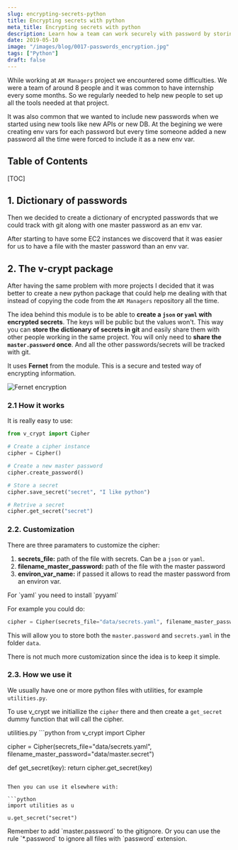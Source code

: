 ```yaml
---
slug: encrypting-secrets-python
title: Encrypting secrets with python
meta_title: Encrypting secrets with python
description: Learn how a team can work securely with password by storing them encrypted in a dictionary-like file.
date: 2019-05-10
image: "/images/blog/0017-passwords_encryption.jpg"
tags: ["Python"]
draft: false
---
```


While working at `AM Managers` project we encountered some difficulties. We were a team of around 8 people and it was common to have internship every some months. So we regularly needed to help new people to set up all the tools needed at that project.

It was also common that we wanted to include new passwords when we started using new tools like new APIs or new DB. At the begining we were creating env vars for each password but every time someone added a new password all the time were forced to include it as a new env var.

## Table of Contents

[TOC]

## 1. Dictionary of passwords
Then we decided to create a dictionary of encrypted passwords that we could track with git along with one master password as an env var.

After starting to have some EC2 instances we discoverd that it was easier for us to have a file with the master password than an env var.

## 2. The v-crypt package
After having the same problem with more projects I decided that it was better to create a new python package that could help me dealing with that instead of copying the code from the `AM Managers` repository all the time.

The idea behind this module is to be able to **create a `json` or `yaml` with encrypted secrets**. The keys will be public but the values won't. This way you can **store the dictionary of secrets in git** and easily share them with other people working in the same project. You will only need to **share the `master.password` once**. And all the other passwords/secrets will be tracked with git.

It uses **Fernet** from the <FancyLink linkText="Cryptography" url="https://cryptography.io/en/latest/" company="readthedocs"/> module. This is a secure and tested way of encrypting information.

![Fernet encryption](../../images/posts/2019/0017-fernet_encryption.jpg)

### 2.1 How it works
It is really easy to use:

```python
from v_crypt import Cipher

# Create a cipher instance
cipher = Cipher()

# Create a new master password
cipher.create_password()

# Store a secret
cipher.save_secret("secret", "I like python")

# Retrive a secret
cipher.get_secret("secret")
```

### 2.2. Customization

There are three paramaters to customize the cipher:

1. **secrets_file:** path of the file with secrets. Can be a `json` or `yaml`.
2. **filename_master_password:** path of the file with the master password
3. **environ_var_name:** if passed it allows to read the master password from an environ var.

<Notice type="info">
  For `yaml` you need to install `pyyaml`
</Notice>

For example you could do:

```python
cipher = Cipher(secrets_file="data/secrets.yaml", filename_master_password="data/master.secret")
```

This will allow you to store both the `master.password` and `secrets.yaml` in the folder `data`.

There is not much more customization since the idea is to keep it simple.

### 2.3. How we use it

We usually have one or more python files with utilities, for example `utilities.py`.

To use v_crypt we initiallize the `cipher` there and then create a `get_secret` dummy function that will call the cipher.

<TerminalOutput color="stone">
  utilities.py
</TerminalOutput>
```python
from v_crypt import Cipher

cipher = Cipher(secrets_file="data/secrets.yaml", filename_master_password="data/master.secret")

def get_secret(key):
    return cipher.get_secret(key)
```

Then you can use it elsewhere with:

```python
import utilities as u

u.get_secret("secret")
```

<Notice type="warning" className="mt-6">
  Remember to add `master.password` to the gitignore. Or you can use the rule `*.password` to ignore all files with `password` extension.
</Notice>
